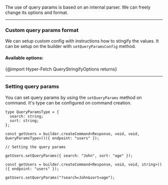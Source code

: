 The use of query params is based on an internal parser. We can freely change its options and format.

---

### Custom query params format

We can setup custom config with instructions how to stingify the values. It can be setup on the builder with
`setQueryParamsConfig` method.

#### Available options:

{@import Hyper-Fetch QueryStringifyOptions returns}

---

### Setting query params

You can set query params by using the `setQueryParams` method on command. It's type can be configured on command
creation.

```tsx
type QueryParamsType = {
  search: string;
  sort: string;
};

const getUsers = builder.createCommand<Response, void, void, QueryParamsType>()({ endpoint: "users" });

// Setting the query params

getUsers.setQueryParams({ search: "John", sort: "age" });
```

```tsx
const getUsers = builder.createCommand<Response, void, void, string>()({ endpoint: "users" });

getUsers.setQueryParams("?search=John&sort=age");
```
